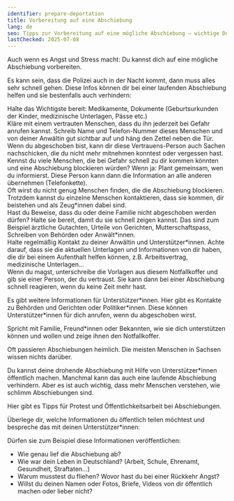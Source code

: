 ```yaml
---
identifier: prepare-deportation
title: Vorbereitung auf eine Abschiebung
lang: de
seo: Tipps zur Vorbereitung auf eine mögliche Abschiebung – wichtige Dokumente, Notfallkontakte, Beweismittel und Unterstützung
lastChecked: 2025-07-08
---
```


Auch wenn es <InternalShortLink identifier="stress">Angst und Stress</InternalShortLink> macht: Du kannst dich auf eine mögliche Abschiebung vorbereiten.

Es kann sein, dass die Polizei auch in der Nacht kommt, dann muss alles sehr schnell gehen. Diese Infos können dir bei einer laufenden Abschiebung helfen und sie bestenfalls auch verhindern:

Halte das Wichtigste bereit: Medikamente, Dokumente (Geburtsurkunden der Kinder, medizinische Unterlagen, Pässe etc.) <br/>
Kläre mit einem vertrauten Menschen, dass du ihn jederzeit bei Gefahr anrufen kannst. Schreib Name und Telefon-Nummer dieses Menschen und von deiner Anwältin gut sichtbar auf und häng den Zettel neben die Tür. <br/>
Wenn du abgeschoben bist, kann dir diese Vertrauens-Person auch Sachen nachschicken, die du nicht mehr mitnehmen konntest oder vergessen hast. <br/>
Kennst du viele Menschen, die bei Gefahr schnell zu dir kommen könnten und eine Abschiebung blockieren würden? Wenn ja: Plant gemeinsam, wen du informierst. Diese Person kann dann die Information an alle anderen übernehmen (Telefonkette). <br/>
Oft wirst du nicht genug Menschen finden, die die Abschiebung blockieren. Trotzdem kannst du einzelne Menschen kontaktieren, dass sie kommen, dir beistehen und als Zeug\*innen dabei sind. <br/>
Hast du Beweise, dass du oder deine Familie nicht abgeschoben werden dürfen? Halte sie bereit, damit du sie schnell zeigen kannst. Das sind zum Beispiel ärztliche Gutachten, Urteile von Gerichten, Mutterschaftspass, Schreiben von Behörden oder Anwält\*innen. <br/>
Halte regelmäßig Kontakt zu deiner Anwältin und Unterstützer\*innen. Achte darauf, dass sie die aktuellen Unterlagen und Informationen von dir haben, die dir bei einem Aufenthalt helfen können, z.B. Arbeitsvertrag, medizinische Unterlagen… <br/>
Wenn du magst, unterschreibe die <InternalShortLink identifier="forms">Vorlagen</InternalShortLink> aus diesem Notfallkoffer und gib sie einer Person, der du vertraust. Sie kann dann bei einer Abschiebung schnell reagieren, wenn du keine Zeit mehr hast. <br/>

Es gibt weitere <InternalShortLink identifier="support">Informationen für Unterstützer\*innen</InternalShortLink>. Hier gibt es <InternalShortLink identifier="contacts">Kontakte</InternalShortLink> zu Behörden und Gerichten oder Politiker\*innen. Diese können Unterstützer\*innen für dich anrufen, wenn du abgeschoben wirst.

Spricht mit Familie, Freund\*innen oder Bekannten, wie sie dich unterstützen können und wollen und zeige ihnen den Notfallkoffer.

Oft passieren Abschiebungen heimlich. Die meisten Menschen in Sachsen wissen nichts darüber.

Du kannst deine drohende Abschiebung mit Hilfe von Unterstützer\*innen öffentlich machen. Manchmal kann das auch eine laufende Abschiebung verhindern. Aber es ist auch wichtig, dass mehr Menschen verstehen, wie schlimm Abschiebungen sind.

Hier gibt es <InternalShortLink identifier="publicity">Tipps für Protest und Öffentlichkeitsarbeit</InternalShortLink> bei Abschiebungen.

Überlege dir, welche Informationen du öffentlich teilen möchtest und bespreche das mit deinen Unterstützer\*innen:

Dürfen sie zum Beispiel diese Informationen veröffentlichen:

- Wie genau lief die Abschiebung ab?
- Wie war dein Leben in Deutschland? (Arbeit, Schule, Ehrenamt, Gesundheit, Straftaten…)
- Warum musstest du fliehen? Wovor hast du bei einer Rückkehr Angst?
- Willst du deinen Namen oder Fotos, Briefe, Videos von dir öffentlich machen oder lieber nicht?
